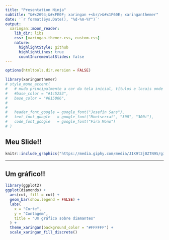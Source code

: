 ```yaml
---
title: "Presentation Ninja"
subtitle: "&#x2694;&#xFE0F; xaringan +<br/>&#x1F60E; xaringanthemer"  
date: '`r format(Sys.Date(), "%d-%m-%Y")`'
output:
  xaringan::moon_reader:
    lib_dir: libs
    css: [xaringan-themer.css, custom.css]
    nature:
      highlightStyle: github
      highlightLines: true
      countIncrementalSlides: false
---
```


```r
options(htmltools.dir.version = FALSE)
```

```r
library(xaringanthemer)
# style_mono_accent(
#   # muda principalmente a cor da tela inicial, títulos e locais onde a cor primária é solicitada
#   #base_color = "#1c5253",
#   base_color = "#615006",
# 
#   
#   header_font_google = google_font("Josefin Sans"),
#   text_font_google   = google_font("Montserrat", "300", "300i"),
#   code_font_google   = google_font("Fira Mono")
# )
```

## Meu Slide!!

```r
knitr::include_graphics("https://media.giphy.com/media/JIX9t2j0ZTN9S/giphy.gif")
```

---

## Um gráfico!!

```r
library(ggplot2)
ggplot(diamonds) +
  aes(cut, fill = cut) +
  geom_bar(show.legend = FALSE) +
  labs(
    x = "Corte",
    y = "Contagem",
    title = "Um gráfico sobre diamantes"
  ) +
  theme_xaringan(background_color = "#FFFFFF") +
  scale_xaringan_fill_discrete()
```

